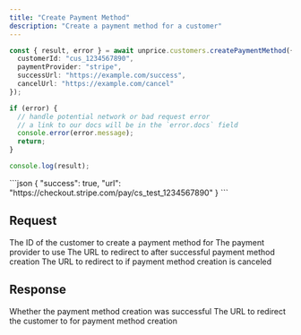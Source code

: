 ```yaml
---
title: "Create Payment Method"
description: "Create a payment method for a customer"
---
```


<RequestExample>

```ts
const { result, error } = await unprice.customers.createPaymentMethod({
  customerId: "cus_1234567890",
  paymentProvider: "stripe",
  successUrl: "https://example.com/success",
  cancelUrl: "https://example.com/cancel"
});

if (error) {
  // handle potential network or bad request error
  // a link to our docs will be in the `error.docs` field
  console.error(error.message);
  return;
}

console.log(result);
```

</RequestExample>

<ResponseExample>
```json
{
  "success": true,
  "url": "https://checkout.stripe.com/pay/cs_test_1234567890"
}
```
</ResponseExample>

## Request

<ParamField body="customerId" type="string" required>
    The ID of the customer to create a payment method for
</ParamField>

<ParamField body="paymentProvider" type="string" enum="stripe,square" required>
    The payment provider to use
</ParamField>

<ParamField body="successUrl" type="string" required>
    The URL to redirect to after successful payment method creation
</ParamField>

<ParamField body="cancelUrl" type="string" required>
    The URL to redirect to if payment method creation is canceled
</ParamField>

## Response

<ResponseField name="success" type="boolean" required>
    Whether the payment method creation was successful
</ResponseField>

<ResponseField name="url" type="string" required>
    The URL to redirect the customer to for payment method creation
</ResponseField>
